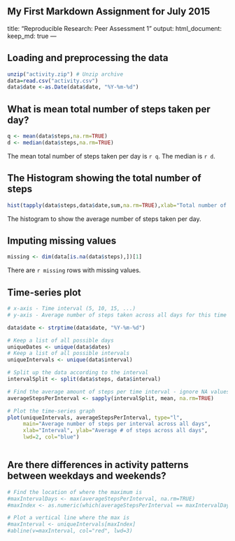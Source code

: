 My First Markdown Assignment for July 2015
---
title: "Reproducible Research: Peer Assessment 1"
output: 
  html_document:
    keep_md: true
---


## Loading and preprocessing the data
```r
unzip("activity.zip") # Unzip archive
data=read.csv("activity.csv")
data$date <-as.Date(data$date, "%Y-%m-%d")

```




## What is mean total number of steps taken per day?
```r
q <- mean(data$steps,na.rm=TRUE)
d <- median(data$steps,na.rm=TRUE)

```

The mean total number of steps taken per day is `r q`. The median is `r d`.

## The Histogram showing the total number of steps
```r
hist(tapply(data$steps,data$date,sum,na.rm=TRUE),xlab="Total number of steps per day",main=NULL,col="wheat")

```
The histogram to show the average number of steps taken per day.


## Imputing missing values
```r
missing <- dim(data[is.na(data$steps),])[1]

```

There are `r missing` rows with missing values.


## Time-series plot

```r
# x-axis - Time interval (5, 10, 15, ...)
# y-axis - Average number of steps taken across all days for this time interval

data$date <- strptime(data$date, "%Y-%m-%d")

# Keep a list of all possible days
uniqueDates <- unique(data$dates)
# Keep a list of all possible intervals
uniqueIntervals <- unique(data$interval)

# Split up the data according to the interval
intervalSplit <- split(data$steps, data$interval)

# Find the average amount of steps per time interval - ignore NA values
averageStepsPerInterval <- sapply(intervalSplit, mean, na.rm=TRUE)

# Plot the time-series graph
plot(uniqueIntervals, averageStepsPerInterval, type="l",
     main="Average number of steps per interval across all days", 
     xlab="Interval", ylab="Average # of steps across all days", 
     lwd=2, col="blue")



```


## Are there differences in activity patterns between weekdays and weekends?

```r
# Find the location of where the maximum is
#maxIntervalDays <- max(averageStepsPerInterval, na.rm=TRUE)
#maxIndex <- as.numeric(which(averageStepsPerInterval == maxIntervalDays))

# Plot a vertical line where the max is
#maxInterval <- uniqueIntervals[maxIndex]
#abline(v=maxInterval, col="red", lwd=3)

```



